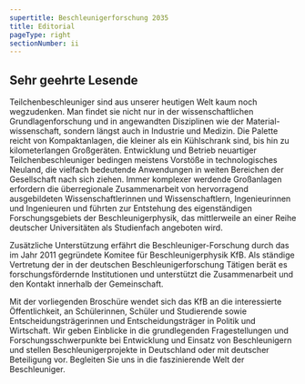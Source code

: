 ```yaml
---
supertitle: Beschleunigerforschung 2035
title: Editorial
pageType: right
sectionNumber: ii
---
```


<div class="spread--right spread-area--c-1-under-header large">

## Sehr geehrte Lesende

Teilchenbeschleuniger sind aus unserer heutigen Welt kaum noch wegzudenken. Man findet sie nicht nur in der wissenschaftlichen Grundlagenforschung und in angewandten Disziplinen wie der Material- wissenschaft, sondern längst auch in Industrie und Medizin. Die Palette reicht von Kompaktanlagen, die kleiner als ein Kühlschrank sind, bis hin zu kilometerlangen Großgeräten. Entwicklung und Betrieb neuartiger Teilchenbeschleuniger bedingen meistens Vorstöße in technologisches Neuland, die vielfach bedeutende Anwendungen in weiten Bereichen der Gesellschaft nach sich ziehen.
Immer komplexer werdende Großanlagen erfordern die überregionale Zusammenarbeit von hervorragend ausgebildeten Wissenschaftlerinnen und Wissenschaftlern, Ingenieurinnen und Ingenieuren und führten zur Entstehung des eigenständigen Forschungsgebiets der Beschleunigerphysik, das mittlerweile an einer Reihe deutscher Universitäten als Studienfach angeboten wird.

</div>

<div class="spread--right spread-area--c-2-under-header large">

Zusätzliche Unterstützung erfährt die Beschleuniger-Forschung durch das im Jahr 2011 gegründete Komitee für Beschleunigerphysik KfB. Als ständige Vertretung der in der deutschen Beschleunigerforschung Tätigen berät es forschungsfördernde Institutionen und unterstützt die Zusammenarbeit und den Kontakt innerhalb der Gemeinschaft.

Mit der vorliegenden Broschüre wendet sich das KfB an die interessierte Öffentlichkeit, an Schülerinnen, Schüler und Studierende sowie Entscheidungsträgerinnen und Entscheidungsträger in Politik und Wirtschaft. Wir geben Einblicke in die grundlegenden Fragestellungen und Forschungsschwerpunkte bei Entwicklung und Einsatz von Beschleunigern und stellen Beschleunigerprojekte in Deutschland oder mit deutscher Beteiligung vor. Begleiten Sie uns in die faszinierende Welt der Beschleuniger.

</div>
